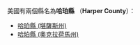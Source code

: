 美國有兩個縣名為'''哈珀縣''' （'''Harper County'''）：
* [[哈珀縣_(堪薩斯州)|哈珀縣 (堪薩斯州)]]
* [[哈珀縣_(奧克拉荷馬州)|哈珀縣 (奧克拉荷馬州)]]
{{disambig|H哈珀縣|Cat=三字县名消歧义}}